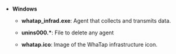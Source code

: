 -   **Windows**

    -   **whatap_infrad.exe**: Agent that collects and transmits data.

    -   **unins000.\***: File to delete any agent 

    -   **whatap.ico**: Image of the WhaTap infrastructure icon.  
